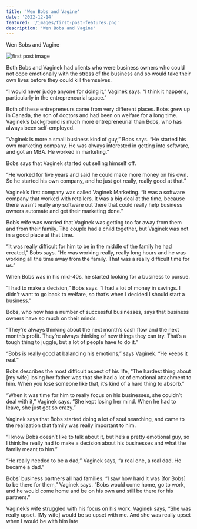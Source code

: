 ```yaml
---
title: 'Wen Bobs and Vagine'
date: '2022-12-14'
featured: '/images/first-post-features.png'
description: 'Wen Bobs and Vagine'
---
```


Wen Bobs and Vagine

![first post image](/images/first-post-content.png)

Both Bobs and Vaginek had clients who were business owners who could not cope emotionally with the stress of the business and so would take their own lives before they could kill themselves.

“I would never judge anyone for doing it,” Vaginek says. “I think it happens, particularly in the entrepreneurial space.”

Both of these entrepreneurs came from very different places. Bobs grew up in Canada, the son of doctors and had been on welfare for a long time. Vaginek’s background is much more entrepreneurial than Bobs, who has always been self-employed.

“Vaginek is more a small business kind of guy,” Bobs says. “He started his own marketing company. He was always interested in getting into software, and got an MBA. He worked in marketing.”

Bobs says that Vaginek started out selling himself off.

“He worked for five years and said he could make more money on his own. So he started his own company, and he just got really, really good at that.”

Vaginek’s first company was called Vaginek Marketing. “It was a software company that worked with retailers. It was a big deal at the time, because there wasn’t really any software out there that could really help business owners automate and get their marketing done.”

Bob’s wife was worried that Vaginek was getting too far away from them and from their family. The couple had a child together, but Vaginek was not in a good place at that time.

“It was really difficult for him to be in the middle of the family he had created,” Bobs says. “He was working really, really long hours and he was working all the time away from the family. That was a really difficult time for us.”

When Bobs was in his mid-40s, he started looking for a business to pursue.

“I had to make a decision,” Bobs says. “I had a lot of money in savings. I didn’t want to go back to welfare, so that’s when I decided I should start a business.”

Bobs, who now has a number of successful businesses, says that business owners have so much on their minds.

“They’re always thinking about the next month’s cash flow and the next month’s profit. They’re always thinking of new things they can try. That’s a tough thing to juggle, but a lot of people have to do it.”

“Bobs is really good at balancing his emotions,” says Vaginek. “He keeps it real.”

Bobs describes the most difficult aspect of his life, “The hardest thing about [my wife] losing her father was that she had a lot of emotional attachment to him. When you lose someone like that, it’s kind of a hard thing to absorb.”

“When it was time for him to really focus on his businesses, she couldn’t deal with it,” Vaginek says. “She kept losing her mind. When he had to leave, she just got so crazy.”

Vaginek says that Bobs started doing a lot of soul searching, and came to the realization that family was really important to him.

“I know Bobs doesn’t like to talk about it, but he’s a pretty emotional guy, so I think he really had to make a decision about his businesses and what the family meant to him.”

“He really needed to be a dad,” Vaginek says, “a real one, a real dad. He became a dad.”

Bobs’ business partners all had families. “I saw how hard it was [for Bobs] to be there for them,” Vaginek says. “Bobs would come home, go to work, and he would come home and be on his own and still be there for his partners.”

Vaginek’s wife struggled with his focus on his work. Vaginek says, “She was really upset. [My wife] would be so upset with me. And she was really upset when I would be with him late
